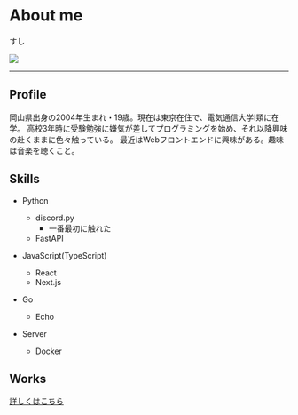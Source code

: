 
# About me

<div className="grid grid-cols-4">
<span className="text-2xl col-span-3">
すし
</span>

![](https://imagedelivery.net/i4QA6VLSP0gXyj6-3zNFXg/4e7065f8-72a0-434b-c7bb-14fbd59d5200/public)
</div>

----
## Profile

岡山県出身の2004年生まれ・19歳。現在は東京在住で、電気通信大学Ⅰ類に在学。
高校3年時に受験勉強に嫌気が差してプログラミングを始め、それ以降興味の赴くままに色々触っている。
最近はWebフロントエンドに興味がある。趣味は音楽を聴くこと。

<ArticleCard href="/blog/post/music" topDirectory="posts" fileName="music" extension="mdx" />


## Skills

- Python
  - discord.py
    - 一番最初に触れた
  - FastAPI

- JavaScript(TypeScript)
  - React
  - Next.js

- Go
  - Echo

- Server
  - Docker

## Works

[詳しくはこちら](/works)
